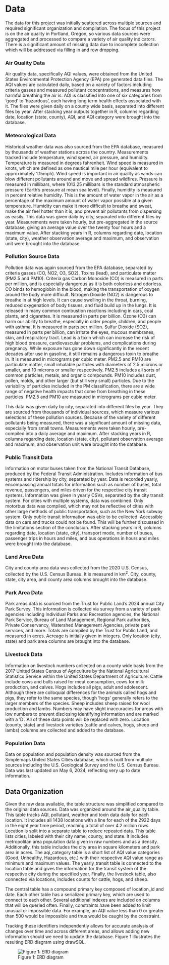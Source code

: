 # Data
The data for this project was initially scattered across multiple sources and required significant organization and compilation. The focus of this project is on the air quality in Portland, Oregon, so various data sources were aggregated and processed to compare a variety of air quality indicators. There is a significant amount of missing data due to incomplete collection which will be addressed via filling in and row dropping.

### Air Quality Data
Air quality data, specifically AQI values, were obtained from the United States Environmental Protection Agency (EPA) pre generated data files. The AQI values are calculated daily, based on a variety of factors including criteria gasses and measured pollutant concentrations, and measures how harmful breathing the air is. AQI is classified into one of six categories from ‘good’ to ‘hazardous’, each having long term health effects associated with it. The files were given daily on a county wide basis, separated into different files by year. After stacking year outputs together in R, columns regarding date, location (state, county), AQI, and AQI category were brought into the database.

### Meteorological Data
Historical weather data was also sourced from the EPA database, measured by thousands of weather stations across the country. Measurements tracked include temperature, wind speed, air pressure, and humidity. Temperature is measured in degrees fahrenheit. Wind speed is measured in knots, which are defined as one nautical mile per hour (equivalent to approximately 1.15mph). Wind speed is important in air quality as winds can blow different pollutants around and move and spread wildfires. Pressure is measured in millibars, where 1013.25 millibars is the standard atmospheric pressure (Earth’s pressure at mean sea level). Finally, humidity is measured in percent relative humidity. This is the amount of water vapor in the air as a percentage of the maximum amount of water vapor possible at a given temperature. Humidity can make it more difficult to breathe and sweat, make the air feel hotter than it is, and prevent air pollutants from dispersing as easily. This data was given daily by city, separated into different files by year. Measurements were taken hourly, but pre-aggregated in the source database, giving an average value over the twenty four hours and a maximum value. After stacking years in R, columns regarding date, location (state, city), weather observation average and maximum, and observation unit were brought into the database.

### Pollution Source Data
Pollution data was again sourced from the EPA database, separated by criteria gasses (CO, NO2, O3, SO2), Toxins (lead), and particulate matter (PM2.5 and PM10). Criteria gas Carbon Monoxide (CO) is measured in parts per million, and is especially dangerous as it is both colorless and odorless. CO binds to hemoglobin in the blood, making the transportation of oxygen around the body more difficult. Nitrogen Dioxide (NO2)  is dangerous to breathe in at high levels. It can cause swelling in the throat, burning, reduced oxygenation of body tissues, and fluid build up in the lungs. It is released in many common combustion reactions including in cars, coal plants, and cigarettes. It is measured in parts per billion. Ozone (O3) can harm our ability to breathe, especially in older people, children, and people with asthma. It is measured in parts per million. Sulfur Dioxide (SO2), measured in parts per billion, can irritate the eyes, mucous membranes, skin, and respiratory tract. Lead is a toxin which can increase the risk of high blood pressure, cardiovascular problems, and complications during pregnancy. While exposure has gone down significantly in the recent decades after use in gasoline, it still remains a dangerous toxin to breathe in. It is measured in micrograms per cubic meter. PM2.5 and PM10 are particulate matter, small inhalable particles with diameters of 2.5 microns or smaller, and 10 microns or smaller respectively. PM2.5 includes all sorts of common particles, metals, and organic compounds. PM10 includes dust, pollen, molds, and other larger (but still very small) particles. Due to the variability of particles included in the PM classification, there are a wide range of negative health impacts that come from breathing in these particles. PM2.5 and PM10 are measured in micrograms per cubic meter.

This data was given daily by city, separated into different files by year. They are sourced from thousands of individual sources, which measure various selections of these pollution sources. Because of the variety of different pollutants being measured, there was a significant amount of missing data, especially from small towns. Measurements were taken hourly, pre-compiled into a daily average and maximum. After stacking years in R, columns regarding date, location (state, city), pollutant observation average and maximum, and observation unit were brought into the database.

### Public Transit Data
Information on motor buses taken from the National Transit Database, produced by the Federal Transit Administration. Includes information of bus systems and ridership by city, separated by year. Data is recorded yearly, encompassing annual totals for information such as number of buses, total revenue, passengers, and miles driven for the respective city transit systems. Information was given in yearly CSVs, separated by the city transit system. For cities with multiple systems, data was combined. Only motorbus data was compiled, which may not be reflective of cities with other large methods of public transportation, such as the New York subway system. Only public transit information was able to be collected. Accessible data on cars and trucks could not be found. This will be further discussed in the limitations section of the conclusion. After stacking years in R, columns regarding date, location (state, city), transport mode, number of buses, passenger trips in hours and miles, and bus operations in hours and miles were brought into the database.

### Land Area Data 
City and county area data was collected from the 2020 U.S. Census, collected by the U.S. Census Bureau. It is measured in km^2^. City, county, state, city area, and county area columns brought into the database.

### Park Area Data
Park areas data is sourced from the Trust for Public Land’s 2024 annual City Park Survey. This information is collected via survey from a variety of park agencies including Individual Parks and Recreation agencies, the National Park Service, Bureau of Land Management, Regional Park authorities, Private Conservancy, Watershed Management Agencies, private park services, and more. Totals are compiled by the Trust for Public Land, and measured in acres. Acreage is initially given in integers. Only location (city, state) and park area columns are brought into the database. 

### Livestock Data
Information on livestock numbers collected on a county wide basis from the 2017 United States Census of Agriculture by the National Agricultural Statistics Service within the United States Department of Agriculture. Cattle include cows and bulls raised for meat consumption, cows for milk production, and calves. Hogs includes all pigs, adult and adolescent. Although there are colloquial differences for the animals called hogs and pigs, they refer to the same species, though ‘hogs’ generally refers to the larger members of the species. Sheep includes sheep raised for wool production and lambs. Numbers may have slight inaccuracies for areas with low numbers to prevent disclosing identifying information and are marked with a ‘D’. All of these data points will be replaced with zero. Location (county, state) and livestock varieties (cattle and calves, hogs, sheep and lambs) columns are collected and added to the database.

### Population Data
Data on population and population density was sourced from the Simplemaps United States Cities database, which is built from multiple sources including the U.S. Geological Survey and the U.S. Census Bureau. Data was last updated on May 6, 2024, reflecting very up to date information. 

## Data Organization
Given the raw data available, the table structure was simplified compared to the original data sources. Data was organized around the air_quality table. This table tracks AQI, pollutant, weather and toxin data daily for each location. It includes all 1438 locations with a line for each of the 2922 days in the eight year time period, reaching a total of over 4.2 million rows. Location is split into a separate table to reduce repeated data. This table lists cities, labeled with their city name, county, and state. It includes metropolitan area population data given in raw numbers and as a density. Additionally, this table includes the city area in square kilometers and park area in acres. The aqi_category table is a short list of AQI value categories (Good, Unhealthy, Hazardous, etc.) with their respective AQI value range as minimum and maximum values. The yearly_transit table is connected to the location table and gives the information for the transit system of the respective city during the specified year. Finally, the livestock table, also connected via locations, includes counts for cattle, hogs, and sheep. 

The central table has a compound primary key composed of location_id and date. Each other table has a serialized primary key, which are used to connect to each other. Several additional indexes are included on columns that will be queried often. Finally, constraints have been added to limit unusual or impossible data. For example, an AQI value less than 0 or greater than 500 would be impossible and thus would be caught by the constraint.

Tracking these identifiers independently allows for accurate analysis of changes over time and across different areas, and allows adding new information should we need to update the database. Figure 1 illustrates the resulting ERD diagram using drawSQL.

![Figure 1: ERD diagram](https://github.com/wu-msds-capstones/Air-Quality-Index/blob/main/images/erd_diagram_final_extended.png?raw=true)
